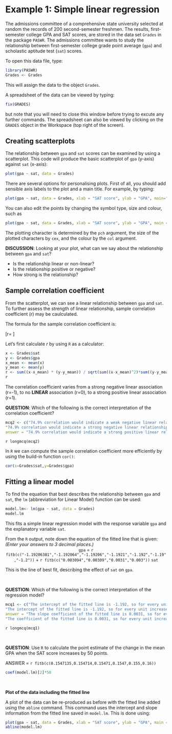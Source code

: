 
# Example 1: Simple linear regression

The admissions committee of a comprehensive state university selected at random the records of 200 second-semester freshmen. The results, first-semester college GPA and SAT scores, are stored in the data set `Grades` in the package `PASWR`. The admissions committee wants to study the relationship between first-semester college grade point average (`gpa`) and scholastic aptitude test (`sat`) scores.

To open this data file, type:
```r
library(PASWR)
Grades <- Grades
```


This will assign the data to the object `Grades`.

A spreadsheet of the data can be viewed by typing: 

```r
fix(GRADES)
```

but note that you will need to close this window before trying to excute any further commands. The spreadsheet can also be viewed by clicking on the `GRADES` object in the Workspace (top right of the screen).

## Creating scatterplots

The relationship between `gpa` and `sat` scores can be examined by using a scatterplot.
This code will produce the basic scatterplot of `gpa` (y-axis) against `sat` (x-axis):

```r
plot(gpa ~ sat, data = Grades)
```

There are several options for personalising plots. First of all, you should add sensible axis labels to the plot and a main title. For example, by typing:

```r
plot(gpa ~ sat, data = Grades, xlab = "SAT score", ylab = "GPA", main="Scatterplot of GPA versus SAT scores")
```

You can also edit the points by changing the symbol type, size and colour, such as

```r
plot(gpa ~ sat, data = Grades, xlab = "SAT score", ylab = "GPA", main = "Scatterplot of GPA versus SAT scores", pch = 2, cex = 0.7, col = "blue")
```

The plotting character is determined by the `pch` argument, the size of the plotted characters by `cex`, and the colour by the `col` argument.


**DISCUSSION**: Looking at your plot, what can we say about the relationship between `gpa` and `sat`?

* Is the relationship linear or non-linear?
* Is the relationship positive or negative?
* How strong is the relationship?

## Sample correlation coefficient 

From the scatterplot, we can see a linear relationship between `gpa` and `sat`. To further assess the strength of linear relationship, sample correlation coefficient \(r\) may be caulculated.  

The formula for the sample correlation coefficient is:

\[r= \frac{\sum_{i=1}^n(x_i-\bar{x})(y_i-\bar{y})}{\sqrt{\sum_{i=1}^n(x_i-\bar{x})^2\sum_{i=1}^n(y_i-\bar{y})^2}}\]

Let's first calculate $r$ by using `R` as a calculator:
```r
x <- Grades$sat
y <- Grades$gpa
x_mean <- mean(x)
y_mean <- mean(y)
r <- sum((x-x_mean) * (y-y_mean)) / sqrt(sum((x-x_mean)^2)*sum((y-y_mean)^2))
r
```

The correlation coefficient varies from a strong negative linear association \(r=-1\), to no **LINEAR** association \(r=0\), to a strong positive linear association \(r=1\).

**QUESTION**: Which of the following is the correct interpretation of the correlation coefficient?
```r
mcq2 <- c("74.9% correlation would indicate a weak negative linear relationship between GPA and SAT scores.", 
"74.9% correlation would indicate a strong negative linear relationship between GPA and SAT scores.", "74.9% correlation would indicate a weak positive linear relationship between GPA and SAT scores.",
answer = "74.9% correlation would indicate a strong positive linear relationship between GPA and SAT scores.")
```
`r longmcq(mcq2)`

In `R` we can compute the sample correlation coefficient more efficiently by using the build-in function `cor()`:

```r
cor(x=Grades$sat,y=Grades$gpa)
```


## Fitting a linear model

To find the equation that best describes the relationship between `gpa` and `sat`, the `lm` (abbreviation for Linear Model) function can be used:
```r
model.lm<- lm(gpa ~ sat, data = Grades)
model.lm
```

This fits a simple linear regression model with the response variable `gpa` and the explanatory variable `sat`.

From the `R` output, note down the equation of the fitted line that is given: *(Enter your answers to 3 decimal places.)*
<center> `gpa` = `r fitb(c("-1.19206381","-1.192064","-1.19206","-1.1921","-1.192","-1.19","-1.2"))` + `r fitb(c("0.003094","0.00309","0.0031","0.003"))` `sat` </center>


This is the line of best fit, describing the effect of `sat` on `gpa`.

<br>

**QUESTION**: Which of the following is the correct interpretation of the regression model?
```r
mcq1 <- c("The intercept of the fitted line is -1.192, so for every unit increase in `sat`, we expect `gpa` to decrease by 1.192.", 
"The intercept of the fitted line is -1.192, so for every unit increase in `gpa`, we expect `sat` to decrease by 1.192.",
answer = "The slope coefficient of the fitted line is 0.0031, so for every unit increase in `sat`, we expect `gpa` to increase by 0.0031.",
"The coefficient of the fitted line is 0.0031, so for every unit increase in `gpa`, we expect `sat` to increase by 0.0031.")
```
`r longmcq(mcq1)`

<br>

**QUESTION**: Use `R` to calculate the point estimate of the change in the mean GPA when the SAT score increases by 50 points.

ANSWER = `r fitb(c(0.1547135,0.154714,0.15471,0.1547,0.155,0.16))`

```r
coef(model.lm)[2]*50
```

<br>

**Plot of the data including the fitted line**

A plot of the data can be re-produced as before with the fitted line added using the `abline` command. This command uses the intercept and slope information from the fitted line saved in `model.lm`. This is done using:

```r
plot(gpa ~ sat, data = Grades, xlab = "SAT score", ylab = "GPA", main = "Scatterplot of GPA versus SAT scores", pch=20)
abline(model.lm)
```

